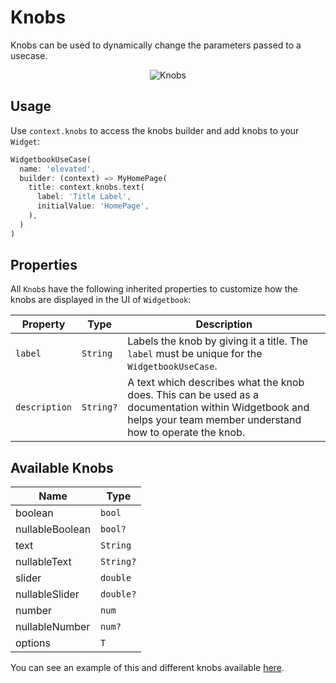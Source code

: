# Knobs
Knobs can be used to dynamically change the parameters passed to a usecase.

<p align="center">
<img src="https://raw.githubusercontent.com/widgetbook/widgetbook/main/docs/assets/KnobsAnimated.gif" alt="Knobs" />
</p>

## Usage

Use `context.knobs` to access the knobs builder and add knobs to your `Widget`:

```dart
WidgetbookUseCase(
  name: 'elevated',
  builder: (context) => MyHomePage(
    title: context.knobs.text(
      label: 'Title Label',
      initialValue: 'HomePage',
    ),
  )
)
```

## Properties

All `Knob`s have the following inherited properties to customize how the knobs are displayed in the UI of `Widgetbook`:

| Property | Type | Description |
| --- | --- | --- |
| `label` | `String` | Labels the knob by giving it a title. The `label` must be unique for the `WidgetbookUseCase`. |
| `description` | `String?` | A text which describes what the knob does. This can be used as a documentation within Widgetbook and helps your team member understand how to operate the knob. |

## Available Knobs

| Name            | Type      |
|-----------------|-----------|
| boolean         | `bool`    |
| nullableBoolean | `bool?`   |
| text            | `String`  |
| nullableText    | `String?` |
| slider          | `double`  |
| nullableSlider  | `double?` |
| number          | `num`     |
| nullableNumber  | `num?`    |
| options         | `T`       |

You can see an example of this and different knobs available
[here](https://github.com/widgetbook/widgetbook/blob/main/examples/knobs_example/lib/widgetbook.dart).
